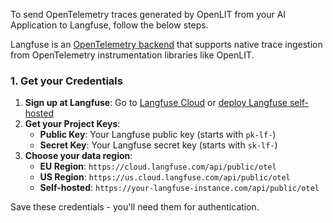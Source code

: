 To send OpenTelemetry traces generated by OpenLIT from your AI Application to Langfuse, follow the below steps.

Langfuse is an [OpenTelemetry backend](https://langfuse.com/docs/opentelemetry/example-openlit) that supports native trace ingestion from OpenTelemetry instrumentation libraries like OpenLIT.

### 1. Get your Credentials

1. **Sign up at Langfuse**: Go to [Langfuse Cloud](https://cloud.langfuse.com) or [deploy Langfuse self-hosted](https://langfuse.com/docs/deployment/self-host)
2. **Get your Project Keys**:
   - **Public Key**: Your Langfuse public key (starts with `pk-lf-`)
   - **Secret Key**: Your Langfuse secret key (starts with `sk-lf-`)
3. **Choose your data region**:
   - **EU Region**: `https://cloud.langfuse.com/api/public/otel`
   - **US Region**: `https://us.cloud.langfuse.com/api/public/otel`
   - **Self-hosted**: `https://your-langfuse-instance.com/api/public/otel`

Save these credentials - you'll need them for authentication.
